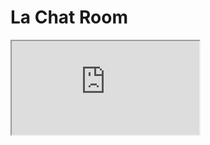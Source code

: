 

# La Chat Room


<div style={{
          position: 'relative', paddingBottom: '56.25%', height: 0, overflow: 'hidden', width: '100%', borderRadius: '8px', marginTop: '24px' }}>
  <iframe
    style={{ position: 'absolute', top: 0, left: 0, width: '100%', height: '100%', borderRadius: '12px' }}
    src="https://www.youtube.com/embed/s-riFfDsapc"
    allow="accelerometer; autoplay; clipboard-write; encrypted-media; gyroscope; picture-in-picture"
    allowFullScreen
  />
</div>


---

Bienvenue dans la Chat Room de JAsk, votre espace dédié pour interagir avec des Assistants IA personnalisés. Que vous souhaitiez poser des questions, obtenir des informations ou collaborer sur des projets, la Chat Room est conçue pour faciliter vos échanges avec l'intelligence artificielle.

<Callout>
La fonctionnalité de chatter avec vos agents est également **disponible depuis l'accueil de JAsk** en sélectionnant `Discuter` dans la barre de chat.
ChatRoom n'est rien d'autre qu'une vue plus intuitive pour uniquement discuter avec vos agents IA.
</Callout>

## Les Vues

Deux vues sont disponibles dans la Chat Room accessible en haut du menu de gauche :

<Cards>
  <Cards.Card
    title="Chat avec Agents"
    href="/docs/chats_room/views/agents"
    icon={<Bot />}
  />
  <Cards.Card
    title="Chat avec Fichiers"
    href="/docs/chats_room/views/files_room"
    icon={<Files />}
  />
</Cards>

## Les Fonctionnalités

Découvrez les principales fonctionnalités de la Chat Room.

<Cards>
  <Cards.Card
    title="La Zone de Chat"
    href="/docs/chats_room/features/chat_box"
    icon={<Keyboard />}
  />
  <Cards.Card
    title="Les Sources de Réponse"
    href="/docs/chats_room/features/grounding"
    icon={<BookCheck />}
  />
</Cards>

